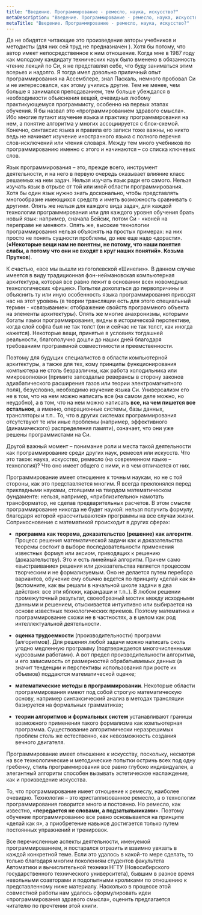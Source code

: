 ```yaml
---
title: "Введение. Программирование - ремесло, наука, искусство?"
metaDescription: "Введение. Программирование - ремесло, наука, искусство?"
metaTitle: "Введение. Программирование - ремесло, наука, искусство?"
---
```



<Intro />

Да не обидятся читающие это произведение авторы учебников и методисты (для них сей труд не предназначен ). Хотя бы потому, что автор имеет непосредственное к ним отношение. Когда мне в 1987 году как молодому кандидату технических наук было вменено в обязанность чтение лекций по Си, я не представлял себе, что буду заниматься этим всерьез и надолго. Я тогда имел довольно приличный опыт программирования на Aссемблере, знал Паскаль, немного пробовал Си и не интересовался, как этому учились другие. Тем не менее, чем больше я занимался преподаванием, тем больше убеждался в необходимости объяснения вещей, очевидных любому практикующемуся программисту, особенно на первых этапах обучения. Я бы назвал это «программированием здравого смысла». Ибо многие путают изучение языка и практику программирования на нем, а понятие алгоритма у многих ассоциируется с блок-схемой. Конечно, синтаксис языка и правила его записи тоже важны, но никто ведь не начинает изучение иностранного языка с полного перечня слов-исключений или чтения словаря. Между тем много учебников по программированию именно с этого и начинаются – со списка ключевых слов.

Язык программирования – это, прежде всего, инструмент деятельности, и на него в первую очередь оказывает влияние класс решаемых на нем задач. Нельзя изучать язык ради его самого. Нельзя изучать язык в отрыве от той или иной области программирования. Хотя бы один язык нужно знать досконально, чтобы представлять многообразие имеющихся средств и иметь возможность сравнивать с другими. Опять же нельзя для каждого вида задач, для каждой технологии программирования или для каждого уровня обучения брать новый язык: например, сначала Бейсик, потом Си - «коней на переправе не меняют». Опять же, высокие технологии программирования нельзя объяснять на простых примерах: на них просто не понять сущности проблемы, до нее еще надо «дорасти». (**«Некоторые вещи нам не понятны, не потому, что наши понятия слабы, а потому что они не входят в круг наших понятий». Козьма Прутков**).

К счастью, «все мы вышли из гоголевской «Шинели»». В данном случае имеется в виду традиционная фон-неймановская компьютерная архитектура, которая все равно лежит в основании всех новомодных технологических «фишек». Попытки докопаться до первопричины и объяснить ту или иную особенность языка программирования приводят нас на этот уровень (в теории трансляции есть для этого специальный термин - «связывание»: отображение свойств программного объекта на элементы архитектуры). Опять же многие анахронизмы, которыми богаты языки программирования, видны в исторической перспективе, когда слой софта был не так толст (он и сейчас не так толст, как иногда кажется). Некоторые вещи, принятые в условиях тогдашней реальности, благополучно дошли до наших дней благодаря требованиям программной совместимости и преемственности.

Поэтому для будущих специалистов в области компьютерной архитектуры, а также для тех, кому принципы функционирования компьютера не столь безразличны, как работа холодильника или микроволновки (примите запоздалые реверансы в сторону законов адиабатического расширения газов или теории электромагнитного поля), безусловно, необходимо изучение языка Си. Универсализм его не в том, что на нем можно написать все (на самом деле можно, но неудобно), а в том, что на нем можно написать **все, на чем пишется все остальное**, а именно, операционные системы, базы данных, трансляторы и т.п.. То, что в других системах программирования отсутствуют те или иные проблемы (например, эффективного (динамического) распределения памяти), означает, что они уже решены программистами на Си.

Другой важный момент – понимание роли и места такой деятельности как программирование среди других наук, ремесел или искусств. Что это такое: наука, искусство, ремесло (на современном языке – технология)? Что оно имеет общего с ними, и в чем отличается от них.

Программирование имеет отношение к точным наукам, но не с той стороны, как это представляется многим. Я всегда преклонялся перед прикладными науками, стоящими на твердом математическом фундаменте: нельзя, например, «приблизительно» намотать трансформатор, не сделав предварительных расчетов. В этом смысле программирование никогда не будет наукой: нельзя получить формулу, благодаря которой «рассчитываются» программы на все случаи жизни. Соприкосновение с математикой происходит в других сферах:

- **программа как теорема, доказательство (решение) как алгоритм**. Процесс решения математической задачи как и доказательства теоремы состоит в выборе последовательности применения известных формул или аксиом, приводящих к решению (доказательству). Это и есть линейный алгоритм. Причем само «выстраивание» решения или доказательства является процессом творческим и не формализуемым. Оно не делается путем перебора вариантов, обучение ему обычно ведется по принципу «делай как я» (вспомните, как вы решали в начальной школе задачи в два действия: все эти яблоки, карандаши и т.п..). В любом решении промежуточный результат, своеобразный мостик между исходными данными и решением, отыскивается интуитивно или выбирается на основе известных технологических приемов. Поэтому математика и программирование схожи не в частностях, а в целом как род интеллектуальной деятельности.

- **оценка трудоемкости** (производительности) программ (алгоритмов). Для решения любой задачи можно написать сколь угодно медленную программу (подтверждается многочисленными курсовыми работами). А вот предел производительности алгоритма, и его зависимость от размерностей обрабатываемых данных (а значит тенденции и перспективы использования при росте их объемов) поддаются математической оценке;

- **математические методы в программировании**. Некоторые области программирования имеют под собой строгую математическую основу, например синтаксический анализ в методах трансляции базируется на формальных грамматиках;

- **теории алгоритмов и формальных систем** устанавливают границы возможного применения такого формализма как компьютерная программа. Существование алгоритмически неразрешимых проблем столь же естественно, как невозможность создания вечного двигателя.

Программирование имеет отношение к искусству, поскольку, несмотря на все технологические и методические попытки остричь всех под одну гребенку, стиль программирования все равно глубоко индивидуален, а элегантный алгоритм способен вызывать эстетическое наслаждение, как и произведение искусства.

То, что программирование имеет отношение к ремеслу, наиболее очевидно. Технология – это кристаллизованное ремесло, а о технологии программирования говорится много и постоянно. Но ремесло, как известно, «**передается не словами, а подзатыльниками**». Поэтому обучение программированию все равно основывается на принципе «делай как я», а приобретение навыков достигается только путем постоянных упражнений и тренировок.

Все перечисленные аспекты деятельности, именуемой программированием, я постарался отразить и взаимно увязать в каждой конкретной теме. Если это удалось в какой-то мере сделать, то только благодаря многим поколениям студентов факультета Автоматики и вычислительной техники НГТУ (Новосибирского государственного технического университета), бывшим в разное время невольными соавторами и подопытными кроликами по отношению к представленному ниже материалу. Насколько в процессе этой совместной работы нам удалось сформулировать идеи «программирования здравого смысла», оценить предлагается читателю по прочтении этой книги.
